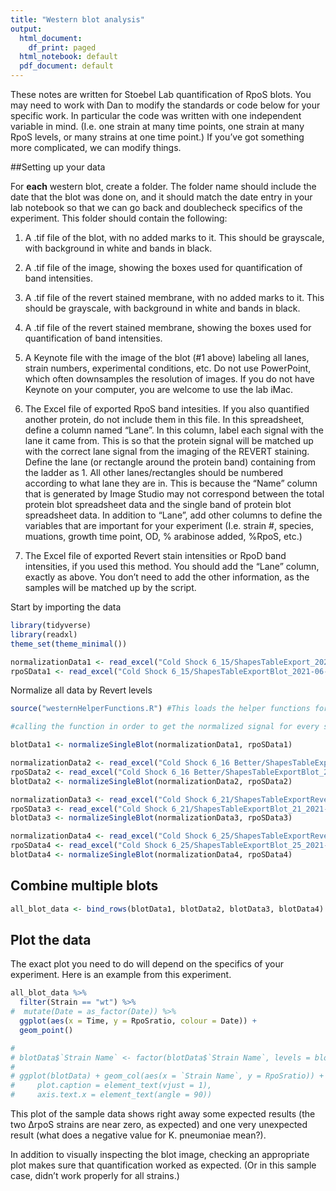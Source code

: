 ```yaml
---
title: "Western blot analysis"
output:
  html_document:
    df_print: paged
  html_notebook: default
  pdf_document: default
---
```

These notes are written for Stoebel Lab quantification of RpoS blots. You may need to work with Dan to modify the standards or code below for your specific work. In particular the code was written with one independent variable in mind. (I.e. one strain at many time points, one strain at many RpoS levels, or many strains at one time point.) If you've got something more complicated, we can modify things.

##Setting up your data

For **each** western blot, create a folder. The folder name should include the date that the blot was done on, and it should match the date entry in your lab notebook so that we can go back and doublecheck specifics of the experiment. This folder should contain the following: 

1. A .tif file of the blot, with no added marks to it. This should be grayscale, with background in white and bands in black.

2. A .tif file of the image, showing the boxes used for quantification of band intensities.

3. A .tif file of the revert stained membrane, with no added marks to it. This should be grayscale, with background in white and bands in black.

4. A .tif file of the revert stained membrane, showing the boxes used for quantification of band intensities.

5. A Keynote file with the image of the blot (#1 above) labeling all lanes, strain numbers, experimental conditions, etc. Do not use PowerPoint, which often downsamples the resolution of images. If you do not have Keynote on your computer, you are welcome to use the lab iMac.

6. The Excel file of exported RpoS band intesities. If you also quantified another protein, do not include them in this file. In this spreadsheet, define a column named "Lane". In this column, label each signal with the lane it came from. This is so that the protein signal will be matched up with the correct lane signal from the imaging of the REVERT staining. Define the lane (or rectangle around the protein band) containing from the ladder as 1. All other lanes/rectangles should be numbered according to what lane they are in. This is because the "Name" column that is generated by Image Studio may not correspond between the total protein blot spreadsheet data and the single band of protein blot spreadsheet data. In addition to "Lane", add other columns to define the variables that are important for your experiment (I.e. strain #, species, muations, growth time point, OD, % arabinose added, %RpoS, etc.)

7. The Excel file of exported Revert stain intensities or RpoD band intensities, if you used this method. You should add the "Lane" column, exactly as above. You don't need to add the other information, as the samples will be matched up by the script. 

Start by importing the data
```r
library(tidyverse)
library(readxl)
theme_set(theme_minimal())

normalizationData1 <- read_excel("Cold Shock 6_15/ShapesTableExport_2021-06-17.xls")
rpoSData1 <- read_excel("Cold Shock 6_15/ShapesTableExportBlot_2021-06-17.xls")

```

Normalize all data by Revert levels

```r
source("westernHelperFunctions.R") #This loads the helper functions for normalization, etc.

#calling the function in order to get the normalized signal for every set of Western blots

blotData1 <- normalizeSingleBlot(normalizationData1, rpoSData1)
```

```r
normalizationData2 <- read_excel("Cold Shock 6_16 Better/ShapesTableExportRevert_2021-06-29.xls")
rpoSData2 <- read_excel("Cold Shock 6_16 Better/ShapesTableExportBlot_2021-06-29.xls")
blotData2 <- normalizeSingleBlot(normalizationData2, rpoSData2)
```

```r
normalizationData3 <- read_excel("Cold Shock 6_21/ShapesTableExportRevert_2021-06-30.xls")
rpoSData3 <- read_excel("Cold Shock 6_21/ShapesTableExportBlot_21_2021-06-30.xls")
blotData3 <- normalizeSingleBlot(normalizationData3, rpoSData3)
```

```r
normalizationData4 <- read_excel("Cold Shock 6_25/ShapesTableExportRevert_2021-06-30.xls")
rpoSData4 <- read_excel("Cold Shock 6_25/ShapesTableExportBlot_25_2021-06-30.xls")
blotData4 <- normalizeSingleBlot(normalizationData4, rpoSData4)
```

## Combine multiple blots
```r

all_blot_data <- bind_rows(blotData1, blotData2, blotData3, blotData4)


```

## Plot the data

The exact plot you need to do will depend on the specifics of your experiment. Here is an example from this experiment.

```r
all_blot_data %>% 
  filter(Strain == "wt") %>% 
#  mutate(Date = as_factor(Date)) %>%
  ggplot(aes(x = Time, y = RpoSratio, colour = Date)) +
  geom_point()
```




```r
# 
# blotData$`Strain Name` <- factor(blotData$`Strain Name`, levels = blotData$`Strain Name`) #Makes strain name a factor, with the levels in the order given in the origional file, which was useful for this experiment.
# 
# ggplot(blotData) + geom_col(aes(x = `Strain Name`, y = RpoSratio)) + theme(plot.subtitle = element_text(vjust = 1), 
#     plot.caption = element_text(vjust = 1), 
#     axis.text.x = element_text(angle = 90))
```
This plot of the sample data shows right away some expected results (the two ∆rpoS strains are near zero, as expected) and one very unexpected result (what does a negative value for K. pneumoniae mean?). 

In addition to visually inspecting the blot image, checking an appropriate plot makes sure that quantification worked as expected. (Or in this sample case, didn't work properly for all strains.) 


